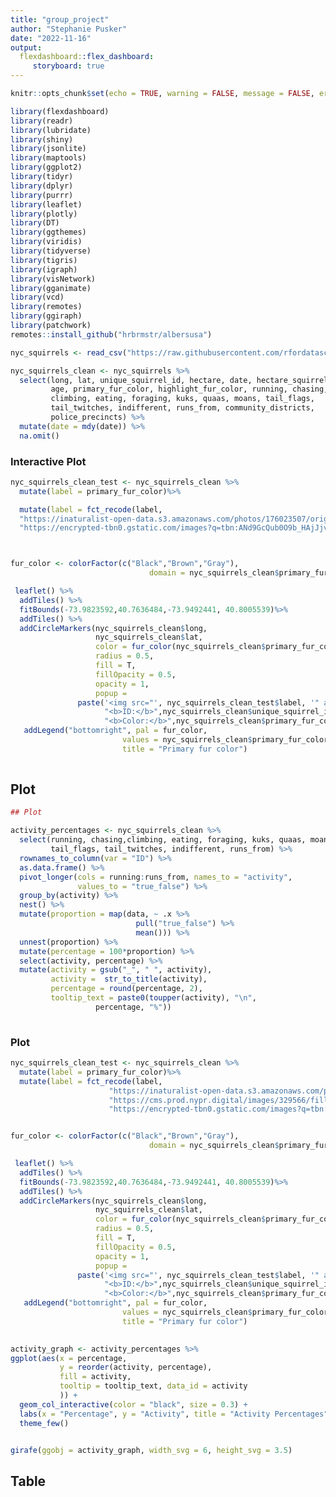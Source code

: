 ```yaml
---
title: "group_project"
author: "Stephanie Pusker"
date: "2022-11-16"
output: 
  flexdashboard::flex_dashboard:
     storyboard: true
---
```


```r
knitr::opts_chunk$set(echo = TRUE, warning = FALSE, message = FALSE, error = FALSE)
```

```r
library(flexdashboard)
library(readr)
library(lubridate)
library(shiny)
library(jsonlite)
library(maptools)
library(ggplot2)
library(tidyr)
library(dplyr)
library(purrr)
library(leaflet)
library(plotly)
library(DT)
library(ggthemes)
library(viridis)
library(tidyverse)
library(tigris)
library(igraph)
library(visNetwork)
library(gganimate)
library(vcd)
library(remotes)
library(ggiraph)
library(patchwork)
remotes::install_github("hrbrmstr/albersusa")

nyc_squirrels <- read_csv("https://raw.githubusercontent.com/rfordatascience/tidytuesday/master/data/2019/2019-10-29/nyc_squirrels.csv")

nyc_squirrels_clean <- nyc_squirrels %>% 
  select(long, lat, unique_squirrel_id, hectare, date, hectare_squirrel_number,
         age, primary_fur_color, highlight_fur_color, running, chasing,
         climbing, eating, foraging, kuks, quaas, moans, tail_flags,
         tail_twitches, indifferent, runs_from, community_districts,
         police_precincts) %>% 
  mutate(date = mdy(date)) %>% 
  na.omit()

```

### Interactive Plot

```r

nyc_squirrels_clean_test <- nyc_squirrels_clean %>%
  mutate(label = primary_fur_color)%>%

  mutate(label = fct_recode(label,
  "https://inaturalist-open-data.s3.amazonaws.com/photos/176023507/original.jpeg" = "Gray",             "https://cms.prod.nypr.digital/images/329566/fill-1200x800%7Cformat-jpeg%7Cjpegquality-85" =   "Black",
  "https://encrypted-tbn0.gstatic.com/images?q=tbn:ANd9GcQub0O9b_HAjJjvFaz-w_d9sE6hsJLcRjadJfipfXv5udR5hPsKjsFcgXiKtxohSpQXB8I&usqp=CAU" = "Cinnamon"))



fur_color <- colorFactor(c("Black","Brown","Gray"),
                               domain = nyc_squirrels_clean$primary_fur_color)

 leaflet() %>% 
  addTiles() %>% 
  fitBounds(-73.9823592,40.7636484,-73.9492441, 40.8005539)%>%
  addTiles() %>% 
  addCircleMarkers(nyc_squirrels_clean$long, 
                   nyc_squirrels_clean$lat, 
                   color = fur_color(nyc_squirrels_clean$primary_fur_color), 
                   radius = 0.5, 
                   fill = T,
                   fillOpacity = 0.5,
                   opacity = 1,
                   popup = 
               paste('<img src="', nyc_squirrels_clean_test$label, '" alt="these be unis" width="75"><br>',
                     "<b>ID:</b>",nyc_squirrels_clean$unique_squirrel_id,"<br/>",
                     "<b>Color:</b>",nyc_squirrels_clean$primary_fur_color,"<br/>"))%>%
   addLegend("bottomright", pal = fur_color,
                         values = nyc_squirrels_clean$primary_fur_color,
                         title = "Primary fur color")
                   
```    

## Plot

```r

## Plot 

activity_percentages <- nyc_squirrels_clean %>% 
  select(running, chasing,climbing, eating, foraging, kuks, quaas, moans, 
         tail_flags, tail_twitches, indifferent, runs_from) %>% 
  rownames_to_column(var = "ID") %>% 
  as.data.frame() %>% 
  pivot_longer(cols = running:runs_from, names_to = "activity",
               values_to = "true_false") %>% 
  group_by(activity) %>% 
  nest() %>% 
  mutate(proportion = map(data, ~ .x %>% 
                            pull("true_false") %>% 
                            mean())) %>% 
  unnest(proportion) %>% 
  mutate(percentage = 100*proportion) %>% 
  select(activity, percentage) %>% 
  mutate(activity = gsub("_", " ", activity),
         activity =  str_to_title(activity),
         percentage = round(percentage, 2),
         tooltip_text = paste0(toupper(activity), "\n", 
                   percentage, "%"))
  
```

### Plot

```r
nyc_squirrels_clean_test <- nyc_squirrels_clean %>%
  mutate(label = primary_fur_color)%>%
  mutate(label = fct_recode(label,
                      "https://inaturalist-open-data.s3.amazonaws.com/photos/176023507/original.jpeg" = "Gray",
                      "https://cms.prod.nypr.digital/images/329566/fill-1200x800%7Cformat-jpeg%7Cjpegquality-85" = "Black",
                      "https://encrypted-tbn0.gstatic.com/images?q=tbn:ANd9GcQub0O9b_HAjJjvFaz-w_d9sE6hsJLcRjadJfipfXv5udR5hPsKjsFcgXiKtxohSpQXB8I&usqp=CAU" = "Cinnamon"))


fur_color <- colorFactor(c("Black","Brown","Gray"),
                               domain = nyc_squirrels_clean$primary_fur_color)

 leaflet() %>% 
  addTiles() %>% 
  fitBounds(-73.9823592,40.7636484,-73.9492441, 40.8005539)%>%
  addTiles() %>% 
  addCircleMarkers(nyc_squirrels_clean$long, 
                   nyc_squirrels_clean$lat, 
                   color = fur_color(nyc_squirrels_clean$primary_fur_color), 
                   radius = 0.5, 
                   fill = T,
                   fillOpacity = 0.5,
                   opacity = 1,
                   popup = 
               paste('<img src="', nyc_squirrels_clean_test$label, '" alt="these be unis" width="200"><br>',
                     "<b>ID:</b>",nyc_squirrels_clean$unique_squirrel_id,"<br/>",
                     "<b>Color:</b>",nyc_squirrels_clean$primary_fur_color,"<br/>"))%>%
   addLegend("bottomright", pal = fur_color,
                         values = nyc_squirrels_clean$primary_fur_color,
                         title = "Primary fur color")
                   
```    



```r

activity_graph <- activity_percentages %>% 
ggplot(aes(x = percentage, 
           y = reorder(activity, percentage), 
           fill = activity,
           tooltip = tooltip_text, data_id = activity
           )) +
  geom_col_interactive(color = "black", size = 0.3) +
  labs(x = "Percentage", y = "Activity", title = "Activity Percentages") +
  theme_few() 


girafe(ggobj = activity_graph, width_svg = 6, height_svg = 3.5)

```

## Table

```r




```



